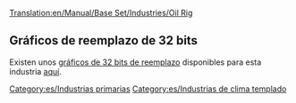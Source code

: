 [[Translation:en/Manual/Base Set/Industries/Oil Rig]]

{{es/Industrias| nombre=Plataforma petrolífera
| imagen=en/Oilrig.png
| climas=[[es/Manual/Clima|Templado]]
| acepta=[[es/Manual/Base Set/Cargos/Pasajeros|Pasajeros]]
| produce=[[es/Manual/Base Set/Cargos/Petróleo|Petróleo]], Pasajeros
| notas= No está presente en ningún otro [[es/Manual/Clima|clima]]. Incorpora [[es/Muelles|muelles]] y un [[es/Manual/Aeropuertos|helipuerto]] disponibles para todas las [[es/Manual/Empresa de transporte|empresas]].
}}
==Gráficos de reemplazo de 32 bits==
Existen unos [[es/Archive/Old 32bpp/Desarrollo de gráficos de 32 bits|gráficos de 32 bits de reemplazo]] disponibles para esta industria [[es/Lista de archivos descargables de 32 bits|aquí]].


[[Category:es/Industrias primarias]]
[[Category:es/Industrias de clima templado]]